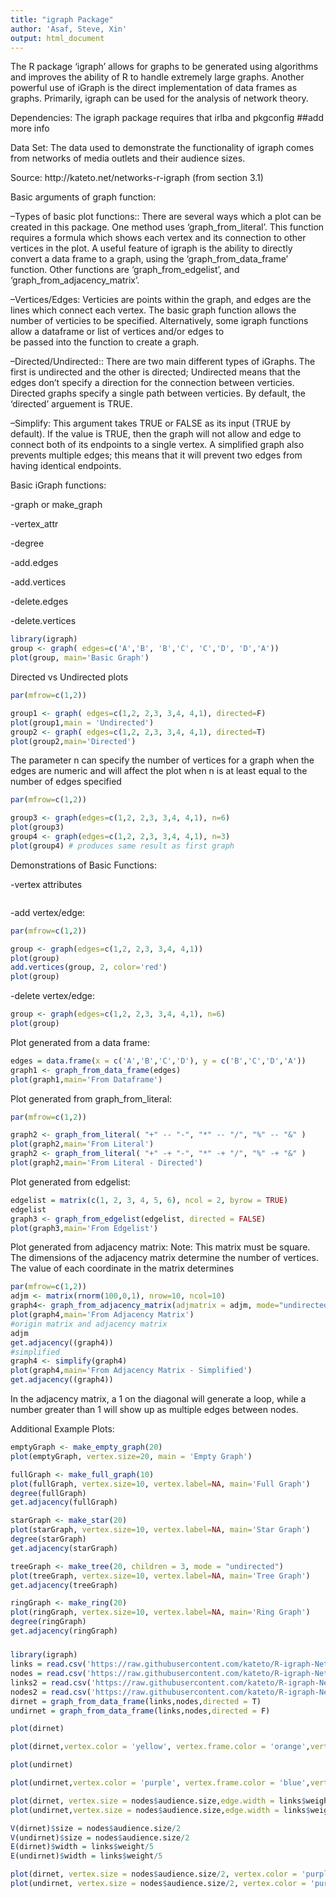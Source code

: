 ---
title: "igraph Package"
author: 'Asaf, Steve, Xin'
output: html_document
---
The R package 'igraph' allows for graphs to be generated using algorithms and 
improves the ability of R to handle extremely large graphs. Another powerful use of iGraph is the 
direct implementation of data frames as graphs. Primarily, igraph can be used for the analysis of network theory.



Dependencies: 
The igraph package requires that irlba and pkgconfig ##add more info



Data Set: The data used to demonstrate the functionality of igraph comes from networks of media outlets and their audience sizes.

Source: http://kateto.net/networks-r-igraph (from section 3.1)



Basic arguments of graph function:

--Types of basic plot functions:: There are several ways which a plot can be created in this package. One method uses 
 'graph_from_literal'. This function requires a formula which shows each vertex and its connection to other vertices in the plot.
 A useful feature of igraph is the ability to directly convert a data frame to a graph, using the 'graph_from_data_frame' function.
 Other functions are 'graph_from_edgelist', and 'graph_from_adjacency_matrix'.
 
--Vertices/Edges: Verticies are points within the graph, and edges are the lines which connect each vertex. The basic graph function
 allows the number of verticies to be specified. Alternatively, some igraph functions allow a dataframe or list of vertices and/or edges to  
 be passed into the function to create a graph.
 
--Directed/Undirected:: There are two main different types of iGraphs. The first is undirected and the other is directed; Undirected means
 that the edges don't specify a direction for the connection between verticies. Directed graphs specify a single path between verticies.
 By default, the 'directed' arguement is TRUE.
 
--Simplify: This argument takes TRUE or FALSE as its input (TRUE by default). If the value is TRUE, then the graph will not allow and edge 
 to connect both of its endpoints to a single vertex. A simplified graph also prevents multiple edges; this means that it will prevent two
 edges from having identical endpoints.


Basic iGraph functions:

-graph or make_graph

-vertex_attr

-degree

-add.edges

-add.vertices

-delete.edges

-delete.vertices


```{r, message=FALSE}
library(igraph)
group <- graph( edges=c('A','B', 'B','C', 'C','D', 'D','A'))
plot(group, main='Basic Graph')
```

Directed vs Undirected plots
```{r}
par(mfrow=c(1,2))

group1 <- graph( edges=c(1,2, 2,3, 3,4, 4,1), directed=F) 
plot(group1,main = 'Undirected')
group2 <- graph( edges=c(1,2, 2,3, 3,4, 4,1), directed=T)
plot(group2,main='Directed')
```



The parameter n can specify the number of vertices for a graph when the edges are numeric and will affect the plot
when n is at least equal to the number of edges specified
```{r}
par(mfrow=c(1,2))

group3 <- graph(edges=c(1,2, 2,3, 3,4, 4,1), n=6)
plot(group3)
group4 <- graph(edges=c(1,2, 2,3, 3,4, 4,1), n=3)
plot(group4) # produces same result as first graph
```

Demonstrations of Basic Functions:

-vertex attributes
```{r}

```


-add vertex/edge:
```{r}
par(mfrow=c(1,2))

group <- graph(edges=c(1,2, 2,3, 3,4, 4,1))
plot(group)
add.vertices(group, 2, color='red')
plot(group)

```


-delete vertex/edge:
```{r}
group <- graph(edges=c(1,2, 2,3, 3,4, 4,1), n=6)
plot(group)
```



Plot generated from a data frame:
```{r}
edges = data.frame(x = c('A','B','C','D'), y = c('B','C','D','A'))
graph1 <- graph_from_data_frame(edges)
plot(graph1,main='From Dataframe')
```


Plot generated from graph_from_literal:
```{r}
par(mfrow=c(1,2))

graph2 <- graph_from_literal( "+" -- "-", "*" -- "/", "%" -- "&" )
plot(graph2,main='From Literal')
graph2 <- graph_from_literal( "+" -+ "-", "*" -+ "/", "%" -+ "&" )
plot(graph2,main='From Literal - Directed')
```


Plot generated from edgelist:
```{r}
edgelist = matrix(c(1, 2, 3, 4, 5, 6), ncol = 2, byrow = TRUE)
edgelist
graph3 <- graph_from_edgelist(edgelist, directed = FALSE)
plot(graph3,main='From Edgelist')
```


Plot generated from adjacency matrix:
 Note: This matrix must be square. The dimensions of the adjacency matrix determine the number of vertices. The value of each coordinate 
 in the matrix determines 
```{r}
par(mfrow=c(1,2))
adjm <- matrix(rnorm(100,0,1), nrow=10, ncol=10)
graph4<- graph_from_adjacency_matrix(adjmatrix = adjm, mode="undirected")
plot(graph4,main='From Adjacency Matrix')
#origin matrix and adjacency matrix
adjm 
get.adjacency((graph4)) 
#simplified
graph4 <- simplify(graph4)
plot(graph4,main='From Adjacency Matrix - Simplified')
get.adjacency((graph4)) 

```
In the adjacency matrix, a 1 on the diagonal will generate a loop, while a number greater than 1 will show up as multiple edges between nodes.

Additional Example Plots:

```{r}
emptyGraph <- make_empty_graph(20)
plot(emptyGraph, vertex.size=20, main = 'Empty Graph')
```

```{r}
fullGraph <- make_full_graph(10)
plot(fullGraph, vertex.size=10, vertex.label=NA, main='Full Graph')
degree(fullGraph)
get.adjacency(fullGraph)
```

```{r}
starGraph <- make_star(20)
plot(starGraph, vertex.size=10, vertex.label=NA, main='Star Graph') 
degree(starGraph)
get.adjacency(starGraph)
```

```{r}
treeGraph <- make_tree(20, children = 3, mode = "undirected")
plot(treeGraph, vertex.size=10, vertex.label=NA, main='Tree Graph') 
get.adjacency(treeGraph)
```

```{r}
ringGraph <- make_ring(20)
plot(ringGraph, vertex.size=10, vertex.label=NA, main='Ring Graph')
degree(ringGraph)
get.adjacency(ringGraph)
```


#####



```{r, message = FALSE}
library(igraph)
links = read.csv('https://raw.githubusercontent.com/kateto/R-igraph-Network-Workshop-NetSciX/master/Dataset1-Media-Example-EDGES.csv')
nodes = read.csv('https://raw.githubusercontent.com/kateto/R-igraph-Network-Workshop-NetSciX/master/Dataset1-Media-Example-NODES.csv')
links2 = read.csv('https://raw.githubusercontent.com/kateto/R-igraph-Network-Workshop-NetSciX/master/Dataset2-Media-User-Example-EDGES.csv')
nodes2 = read.csv('https://raw.githubusercontent.com/kateto/R-igraph-Network-Workshop-NetSciX/master/Dataset2-Media-User-Example-NODES.csv')
dirnet = graph_from_data_frame(links,nodes,directed = T)
undirnet = graph_from_data_frame(links,nodes,directed = F)
```

```{r}
plot(dirnet)
```

```{r}
plot(dirnet,vertex.color = 'yellow', vertex.frame.color = 'orange',vertex.shape = 'sphere',vertex.size = 12.5, vertex.label = nodes$media, vertex.label.font = 3 , vertex.label.cex = .75,vertex.label.color = 'black',vertex.label.dist = 1, vertex.label.degree = -pi/2,edge.color = 'red', edge.arrow.size = .25,edge.arrow.width = .5,edge.lty = 'dotted',edge.curved = 1, main = 'Directed Network')
```

```{r}
plot(undirnet)
```

```{r}
plot(undirnet,vertex.color = 'purple', vertex.frame.color = 'blue',vertex.shape = 'square',vertex.size = 10, vertex.label = nodes$media, vertex.label.font = 2 , vertex.label.cex = .75,vertex.label.color = 'black',vertex.label.dist = 1, vertex.label.degree = -pi/2,edge.color = 'blue', edge.lty = 'twodash',edge.curved = 0,main = 'Undirected Network')
```

```{r}
plot(dirnet, vertex.size = nodes$audience.size,edge.width = links$weight,main = 'Directed Network')
plot(undirnet,vertex.size = nodes$audience.size,edge.width = links$weight, main = 'Undirected Network')
```

```{r}
V(dirnet)$size = nodes$audience.size/2
V(undirnet)$size = nodes$audience.size/2
E(dirnet)$width = links$weight/5
E(undirnet)$width = links$weight/5

plot(dirnet, vertex.size = nodes$audience.size/2, vertex.color = 'purple', vertex.label = nodes$media,vertex.label.font = 2, vertex.label.cex = .5, vertex.label.color = 'black',vertex.label.dist = 0,edge.width = links$weight/5,edge.color = 'blue', edge.arrow.width = 0, main = 'Directed Network' )
plot(undirnet, vertex.size = nodes$audience.size/2, vertex.color = 'purple', vertex.label = nodes$media,vertex.label.font = 2, vertex.label.cex = .5, vertex.label.color = 'black',vertex.label.dist = 0,edge.width = links$weight/5,edge.color = 'blue', edge.arrow.width = 0, main = 'Undirected Network' )
```